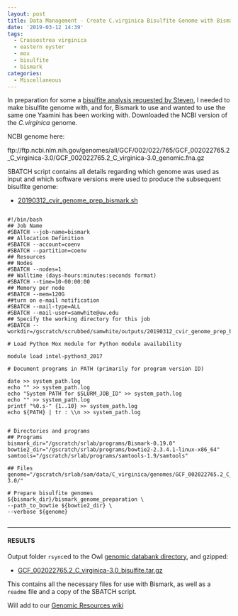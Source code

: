 ```yaml
---
layout: post
title: Data Management - Create C.virginica Bisulfite Genome with Bismark on Mox
date: '2019-03-12 14:39'
tags:
  - Crassostrea virginica
  - eastern oyster
  - mox
  - bisulfite
  - bismark
categories:
  - Miscellaneous
---
```

In preparation for some a [bisulfite analysis requested by Steven](https://github.com/RobertsLab/resources/issues/609), I needed to make bisulfite genome with, and for, Bismark to use and wanted to use the same one Yaamini has been working with. Downloaded the NCBI version of the _C.virginica_ genome.

NCBI genome here:

ftp://ftp.ncbi.nlm.nih.gov/genomes/all/GCF/002/022/765/GCF_002022765.2_C_virginica-3.0/GCF_002022765.2_C_virginica-3.0_genomic.fna.gz

SBATCH script contains all details regarding which genome was used as input and which software versions were used to produce the subsequent bisulfite genome:

- [20190312_cvir_genome_prep_bismark.sh](http://gannet.fish.washington.edu/Atumefaciens/20190312_cvir_genome_prep_bismark/20190312_cvir_genome_prep_bismark.sh)

<pre><code>
#!/bin/bash
## Job Name
#SBATCH --job-name=bismark
## Allocation Definition
#SBATCH --account=coenv
#SBATCH --partition=coenv
## Resources
## Nodes
#SBATCH --nodes=1
## Walltime (days-hours:minutes:seconds format)
#SBATCH --time=10-00:00:00
## Memory per node
#SBATCH --mem=120G
##turn on e-mail notification
#SBATCH --mail-type=ALL
#SBATCH --mail-user=samwhite@uw.edu
## Specify the working directory for this job
#SBATCH --workdir=/gscratch/scrubbed/samwhite/outputs/20190312_cvir_genome_prep_bismark

# Load Python Mox module for Python module availability

module load intel-python3_2017

# Document programs in PATH (primarily for program version ID)

date >> system_path.log
echo "" >> system_path.log
echo "System PATH for $SLURM_JOB_ID" >> system_path.log
echo "" >> system_path.log
printf "%0.s-" {1..10} >> system_path.log
echo ${PATH} | tr : \\n >> system_path.log


# Directories and programs
## Programs
bismark_dir="/gscratch/srlab/programs/Bismark-0.19.0"
bowtie2_dir="/gscratch/srlab/programs/bowtie2-2.3.4.1-linux-x86_64"
samtools="/gscratch/srlab/programs/samtools-1.9/samtools"

## Files
genome="/gscratch/srlab/sam/data/C_virginica/genomes/GCF_002022765.2_C_virginica-3.0/"

# Prepare bisulfite genomes
${bismark_dir}/bismark_genome_preparation \
--path_to_bowtie ${bowtie2_dir} \
--verbose ${genome}

</code></pre>

---

#### RESULTS

Output folder ```rsync```ed to the Owl [genomic databank directory](http://owl.fish.washington.edu/halfshell/genomic-databank/), and gzipped:

- [GCF_002022765.2_C_virginica-3.0_bisulfite.tar.gz](http://owl.fish.washington.edu/halfshell/genomic-databank/GCF_002022765.2_C_virginica-3.0_bisulfite.tar.gz)

This contains all the necessary files for use with Bismark, as well as a ```readme``` file and a copy of the SBATCH script.

Will add to our [Genomic Resources wiki](https://github.com/RobertsLab/resources/wiki/Genomic-Resources)
